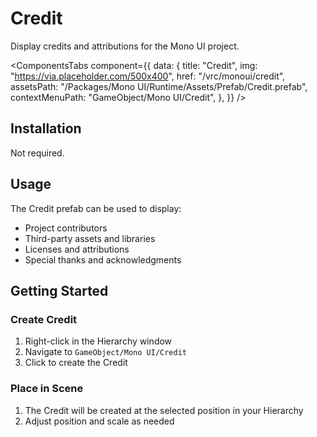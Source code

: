 
# Credit

Display credits and attributions for the Mono UI project.

<ComponentsTabs
  component={{
    data: {
      title: "Credit",
      img: "https://via.placeholder.com/500x400",
      href: "/vrc/monoui/credit",
      assetsPath: "/Packages/Mono UI/Runtime/Assets/Prefab/Credit.prefab",
      contextMenuPath: "GameObject/Mono UI/Credit",
    },
  }}
/>

## Installation

Not required.

## Usage

The Credit prefab can be used to display:

- Project contributors
- Third-party assets and libraries
- Licenses and attributions
- Special thanks and acknowledgments

## Getting Started

<Steps>

### Create Credit

1. Right-click in the Hierarchy window
2. Navigate to `GameObject/Mono UI/Credit`
3. Click to create the Credit

### Place in Scene

1. The Credit will be created at the selected position in your Hierarchy
2. Adjust position and scale as needed

</Steps>
